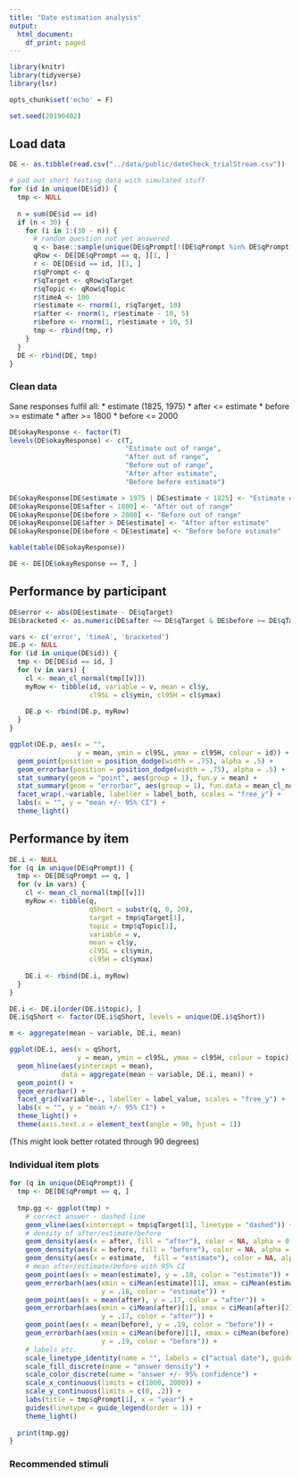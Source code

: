 ```yaml
---
title: "Date estimation analysis"
output:
  html_document:
    df_print: paged
---
```


```r

library(knitr)
library(tidyverse)
library(lsr)

opts_chunk$set('echo' = F)

set.seed(20190402)

```

## Load data

```r

DE <- as.tibble(read.csv("../data/public/dateCheck_trialStream.csv"))

# pad out short testing data with simulated stuff
for (id in unique(DE$id)) {
  tmp <- NULL
  
  n = sum(DE$id == id) 
  if (n < 30) {
    for (i in 1:(30 - n)) {
      # random question not yet answered
      q <- base::sample(unique(DE$qPrompt[!(DE$qPrompt %in% DE$qPrompt[DE$id == id])]), 1)
      qRow <- DE[DE$qPrompt == q, ][1, ]
      r <- DE[DE$id == id, ][1, ]
      r$qPrompt <- q
      r$qTarget <- qRow$qTarget
      r$qTopic <- qRow$qTopic
      r$timeA <- 100
      r$estimate <- rnorm(1, r$qTarget, 10)
      r$after <- rnorm(1, r$estimate - 10, 5)
      r$before <- rnorm(1, r$estimate + 10, 5)
      tmp <- rbind(tmp, r)
    }
  }
  DE <- rbind(DE, tmp)
}

```

### Clean data

Sane responses fulfil all:
* estimate (1825, 1975)
* after <= estimate
* before >= estimate
* after >= 1800
* before <= 2000

```r

DE$okayResponse <- factor(T)
levels(DE$okayResponse) <- c(T,
                             "Estimate out of range",
                             "After out of range",
                             "Before out of range",
                             "After after estimate",
                             "Before before estimate")

DE$okayResponse[DE$estimate > 1975 | DE$estimate < 1825] <- "Estimate out of range"
DE$okayResponse[DE$after < 1800] <- "After out of range"
DE$okayResponse[DE$before > 2000] <- "Before out of range"
DE$okayResponse[DE$after > DE$estimate] <- "After after estimate"
DE$okayResponse[DE$before < DE$estimate] <- "Before before estimate"

kable(table(DE$okayResponse))

DE <- DE[DE$okayResponse == T, ]

```

## Performance by participant

```r

DE$error <- abs(DE$estimate - DE$qTarget)
DE$bracketed <- as.numeric(DE$after <= DE$qTarget & DE$before >= DE$qTarget)

vars <- c('error', 'timeA', 'bracketed')
DE.p <- NULL
for (id in unique(DE$id)) {
  tmp <- DE[DE$id == id, ]
  for (v in vars) {
    cl <- mean_cl_normal(tmp[[v]])
    myRow <- tibble(id, variable = v, mean = cl$y, 
                    cl95L = cl$ymin, cl95H = cl$ymax)
    
    DE.p <- rbind(DE.p, myRow)
  }
}


```

```r

ggplot(DE.p, aes(x = "", 
                 y = mean, ymin = cl95L, ymax = cl95H, colour = id)) +
  geom_point(position = position_dodge(width = .75), alpha = .5) +
  geom_errorbar(position = position_dodge(width = .75), alpha = .5) +
  stat_summary(geom = "point", aes(group = 1), fun.y = mean) +
  stat_summary(geom = "errorbar", aes(group = 1), fun.data = mean_cl_normal) +
  facet_wrap(.~variable, labeller = label_both, scales = "free_y") +
  labs(x = "", y = "mean +/- 95% CI") + 
  theme_light()

```

## Performance by item

```r

DE.i <- NULL
for (q in unique(DE$qPrompt)) {
  tmp <- DE[DE$qPrompt == q, ]
  for (v in vars) {
    cl <- mean_cl_normal(tmp[[v]])
    myRow <- tibble(q, 
                    qShort = substr(q, 0, 20), 
                    target = tmp$qTarget[1], 
                    topic = tmp$qTopic[1],
                    variable = v, 
                    mean = cl$y, 
                    cl95L = cl$ymin, 
                    cl95H = cl$ymax)
    
    DE.i <- rbind(DE.i, myRow)
  }
}

```

```r

DE.i <- DE.i[order(DE.i$topic), ]
DE.i$qShort <- factor(DE.i$qShort, levels = unique(DE.i$qShort))

m <- aggregate(mean ~ variable, DE.i, mean)

ggplot(DE.i, aes(x = qShort, 
                 y = mean, ymin = cl95L, ymax = cl95H, colour = topic)) +
  geom_hline(aes(yintercept = mean),
             data = aggregate(mean ~ variable, DE.i, mean)) +
  geom_point() +
  geom_errorbar() +
  facet_grid(variable~., labeller = label_value, scales = "free_y") +
  labs(x = "", y = "mean +/- 95% CI") + 
  theme_light() +
  theme(axis.text.x = element_text(angle = 90, hjust = 1))

```
(This might look better rotated through 90 degrees)

### Individual item plots

```r

for (q in unique(DE$qPrompt)) {
  tmp <- DE[DE$qPrompt == q, ]
  
  tmp.gg <- ggplot(tmp) +
    # correct answer - dashed line
    geom_vline(aes(xintercept = tmp$qTarget[1], linetype = "dashed")) +
    # density of after/estimate/before
    geom_density(aes(x = after, fill = "after"), color = NA, alpha = 0.5) +
    geom_density(aes(x = before, fill = "before"), color = NA, alpha = 0.5) +
    geom_density(aes(x = estimate,  fill = "estimate"), color = NA, alpha = 0.75) +
    # mean after/estimate/before with 95% CI
    geom_point(aes(x = mean(estimate), y = .18, color = "estimate")) +
    geom_errorbarh(aes(xmin = ciMean(estimate)[1], xmax = ciMean(estimate)[2], 
                       y = .18, color = "estimate")) +
    geom_point(aes(x = mean(after), y = .17, color = "after")) +
    geom_errorbarh(aes(xmin = ciMean(after)[1], xmax = ciMean(after)[2], 
                       y = .17, color = "after")) +
    geom_point(aes(x = mean(before), y = .19, color = "before")) +
    geom_errorbarh(aes(xmin = ciMean(before)[1], xmax = ciMean(before)[2], 
                       y = .19, color = "before")) +
    # labels etc.
    scale_linetype_identity(name = "", labels = c("actual date"), guide = "legend") +
    scale_fill_discrete(name = "answer density") +
    scale_color_discrete(name = "answer +/- 95% confidence") +
    scale_x_continuous(limits = c(1800, 2000)) +
    scale_y_continuous(limits = c(0, .2)) +
    labs(title = tmp$qPrompt[1], x = "year") +
    guides(linetype = guide_legend(order = 1)) + 
    theme_light() 
    
  print(tmp.gg)
}

```

### Recommended stimuli

